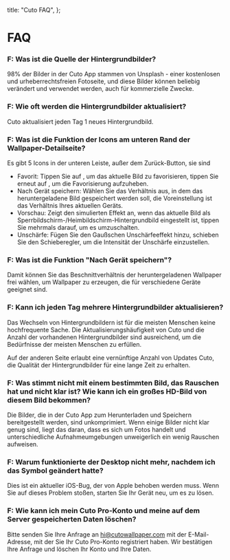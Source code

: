   title: "Cuto FAQ",
};

# FAQ

### F: Was ist die Quelle der Hintergrundbilder?

98% der Bilder in der Cuto App stammen von Unsplash - einer kostenlosen und urheberrechtsfreien Fotoseite, und diese Bilder können beliebig verändert und verwendet werden, auch für kommerzielle Zwecke.

### F: Wie oft werden die Hintergrundbilder aktualisiert?

Cuto aktualisiert jeden Tag 1 neues Hintergrundbild.

### F: Was ist die Funktion der Icons am unteren Rand der Wallpaper-Detailseite?

Es gibt 5 Icons in der unteren Leiste, außer dem Zurück-Button, sie sind

- Favorit: Tippen Sie auf , um das aktuelle Bild zu favorisieren, tippen Sie erneut auf , um die Favorisierung aufzuheben.
- Nach Gerät speichern: Wählen Sie das Verhältnis aus, in dem das heruntergeladene Bild gespeichert werden soll, die Voreinstellung ist das Verhältnis Ihres aktuellen Geräts.
- Vorschau: Zeigt den simulierten Effekt an, wenn das aktuelle Bild als Sperrbildschirm-/Heimbildschirm-Hintergrundbild eingestellt ist, tippen Sie mehrmals darauf, um es umzuschalten.
- Unschärfe: Fügen Sie den Gaußschen Unschärfeeffekt hinzu, schieben Sie den Schieberegler, um die Intensität der Unschärfe einzustellen.

### F: Was ist die Funktion "Nach Gerät speichern"?

Damit können Sie das Beschnittverhältnis der heruntergeladenen Wallpaper frei wählen, um Wallpaper zu erzeugen, die für verschiedene Geräte geeignet sind.

### F: Kann ich jeden Tag mehrere Hintergrundbilder aktualisieren?

Das Wechseln von Hintergrundbildern ist für die meisten Menschen keine hochfrequente Sache. Die Aktualisierungshäufigkeit von Cuto und die Anzahl der vorhandenen Hintergrundbilder sind ausreichend, um die Bedürfnisse der meisten Menschen zu erfüllen.

Auf der anderen Seite erlaubt eine vernünftige Anzahl von Updates Cuto, die Qualität der Hintergrundbilder für eine lange Zeit zu erhalten.

### F: Was stimmt nicht mit einem bestimmten Bild, das Rauschen hat und nicht klar ist? Wie kann ich ein großes HD-Bild von diesem Bild bekommen?

Die Bilder, die in der Cuto App zum Herunterladen und Speichern bereitgestellt werden, sind unkomprimiert. Wenn einige Bilder nicht klar genug sind, liegt das daran, dass es sich um Fotos handelt und unterschiedliche Aufnahmeumgebungen unweigerlich ein wenig Rauschen aufweisen.

### F: Warum funktionierte der Desktop nicht mehr, nachdem ich das Symbol geändert hatte?

Dies ist ein aktueller iOS-Bug, der von Apple behoben werden muss. Wenn Sie auf dieses Problem stoßen, starten Sie Ihr Gerät neu, um es zu lösen.

### F: Wie kann ich mein Cuto Pro-Konto und meine auf dem Server gespeicherten Daten löschen?

Bitte senden Sie Ihre Anfrage an hi@cutowallpaper.com mit der E-Mail-Adresse, mit der Sie Ihr Cuto Pro-Konto registriert haben. Wir bestätigen Ihre Anfrage und löschen Ihr Konto und Ihre Daten.
